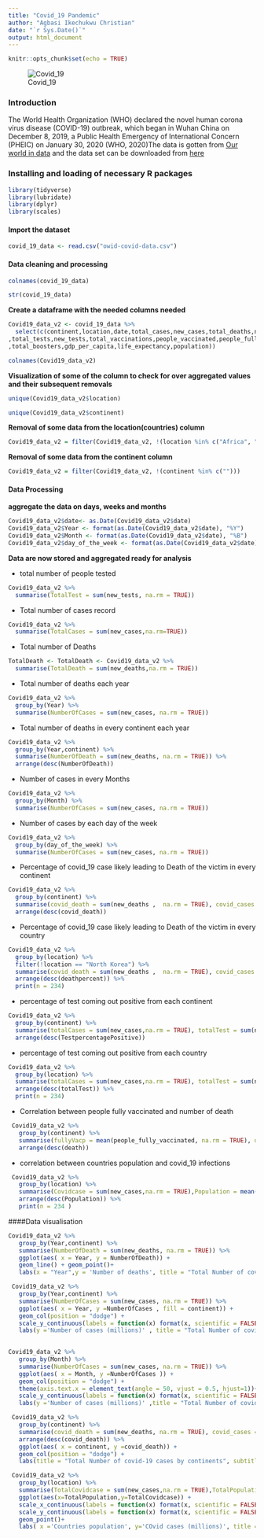 ---
title: "Covid_19 Pandemic"
author: "Agbasi Ikechukwu Christian"
date: "`r Sys.Date()`"
output: html_document
---

```{r setup, include=FALSE}
knitr::opts_chunk$set(echo = TRUE)
```

![Covid_19](https://cdn.who.int/media/images/default-source/mca/mca-covid-19/coronavirus-2.tmb-479v.jpg?sfvrsn=4dba955c_12%20479w)  

### Introduction  
The World Health Organization (WHO) declared the novel human corona virus disease (COVID-19) outbreak, which began in Wuhan China on December 8, 2019, a Public Health Emergency of International Concern (PHEIC) on January 30, 2020 (WHO, 2020)The data is gotten from [Our world in data](https://ourworldindata.org/) and the data set can be downloaded from [here](https://ourworldindata.org/covid-deaths)

### Installing and loading of necessary R packages  

```{r}
library(tidyverse)
library(lubridate)
library(dplyr)
library(scales)
```

#### Import the dataset  

```{r}
covid_19_data <- read.csv("owid-covid-data.csv")
```

#### Data cleaning and processing  

```{r}
colnames(covid_19_data)
```

```{r results='hide'}
str(covid_19_data)
```
 
 **Create a dataframe with the needed columns needed**  
 
```{r}
Covid19_data_v2 <- covid_19_data %>% 
  select(c(continent,location,date,total_cases,new_cases,total_deaths,new_deaths
,total_tests,new_tests,total_vaccinations,people_vaccinated,people_fully_vaccinated
,total_boosters,gdp_per_capita,life_expectancy,population))
```
 
```{r}
colnames(Covid19_data_v2)
```

**Visualization of some of the column to check for over aggregated values and their subsequent removals**  

```{r}
unique(Covid19_data_v2$location)
```

```{r}
unique(Covid19_data_v2$continent)
```

**Removal of some data from the location(countries) column**  

```{r}
Covid19_data_v2 = filter(Covid19_data_v2, !(location %in% c("Africa", "Asia","Europe","International","Lower middle income","North America","South America","Upper middle income","World","United Kingdom","Low income","Oceania","High income","European Union")))
```

**Removal of some data from the continent column**  

```{r}
Covid19_data_v2 = filter(Covid19_data_v2, !(continent %in% c("")))
```

#### Data Processing  

 **aggregate the data on days, weeks and months**  
 
```{r}
Covid19_data_v2$date<- as.Date(Covid19_data_v2$date) 
Covid19_data_v2$Year <- format(as.Date(Covid19_data_v2$date), "%Y")
Covid19_data_v2$Month <- format(as.Date(Covid19_data_v2$date), "%B")
Covid19_data_v2$day_of_the_week <- format(as.Date(Covid19_data_v2$date),"%A")
```

**Data are now stored and aggregated ready for analysis**  

* total number of people tested

```{r}
Covid19_data_v2 %>%  
  summarise(TotalTest = sum(new_tests, na.rm = TRUE))
```

* Total number of cases record  

```{r}
Covid19_data_v2 %>% 
  summarise(TotalCases = sum(new_cases,na.rm=TRUE))
```

* Total number of Deaths  

```{r}
TotalDeath <- TotalDeath <- Covid19_data_v2 %>% 
  summarise(TotalDeath = sum(new_deaths,na.rm = TRUE))
```

* Total number of deaths each year  

```{r}
Covid19_data_v2 %>% 
  group_by(Year) %>% 
  summarise(NumberOfCases = sum(new_cases, na.rm = TRUE))
```

* Total number of deaths in every continent each year  

```{r}
Covid19_data_v2 %>% 
  group_by(Year,continent) %>% 
  summarise(NumberOfDeath = sum(new_deaths, na.rm = TRUE)) %>% 
  arrange(desc(NumberOfDeath))
```

* Number of cases in every Months  

```{r}
Covid19_data_v2 %>% 
  group_by(Month) %>% 
  summarise(NumberOfCases = sum(new_cases, na.rm = TRUE))
```

* Number of cases by each day of the week  

```{r}
Covid19_data_v2 %>% 
  group_by(day_of_the_week) %>% 
  summarise(NumberOfCases = sum(new_cases, na.rm = TRUE))
```

* Percentage of covid_19 case likely leading to Death of the victim in every continent

```{r}
Covid19_data_v2 %>% 
  group_by(continent) %>% 
  summarise(covid_death = sum(new_deaths ,  na.rm = TRUE), covid_cases = sum(new_cases,  na.rm = TRUE), deathpercent = (covid_death / TotalDeath) * 100 ) %>% 
  arrange(desc(covid_death))
```

* Percentage of covid_19 case likely leading to Death of the victim in every country  

```{r}
Covid19_data_v2 %>% 
  group_by(location) %>% 
  filter(!location == "North Korea") %>% 
  summarise(covid_death = sum(new_deaths ,  na.rm = TRUE), covid_cases = sum(new_cases,  na.rm = TRUE), deathpercent = (covid_death / covid_cases) * 100) %>% 
  arrange(desc(deathpercent)) %>% 
  print(n = 234)
```

* percentage of test coming out positive from each continent 

```{r}
Covid19_data_v2 %>% 
  group_by(continent) %>% 
  summarise(totalCases = sum(new_cases,na.rm = TRUE), totalTest = sum(new_tests,na.rm = TRUE), TestpercentagePositive = (totalCases / totalTest) * 100) %>% 
  arrange(desc(TestpercentagePositive))
```

* percentage of test coming out positive from each country  

```{r}
Covid19_data_v2 %>% 
  group_by(location) %>% 
  summarise(totalCases = sum(new_cases,na.rm = TRUE), totalTest = sum(new_tests,na.rm = TRUE), PositiveTestpercentage = (totalCases / totalTest) * 100) %>% 
  arrange(desc(totalTest)) %>% 
  print(n = 234)
```

* Correlation between people fully vaccinated and number of death  

```{r}
 Covid19_data_v2 %>% 
   group_by(continent) %>% 
   summarise(fullyVacp = mean(people_fully_vaccinated, na.rm = TRUE), death = mean(new_deaths,na.rm = TRUE)) %>% 
   arrange(desc(death))
```

* correlation between countries population and covid_19 infections  

```{r}
 Covid19_data_v2 %>% 
   group_by(location) %>% 
   summarise(Covidcase = sum(new_cases,na.rm = TRUE),Population = mean(population)) %>% 
   arrange(desc(Population)) %>% 
   print(n = 234 )
```


####Data visualisation  

```{r}
Covid19_data_v2 %>% 
   group_by(Year,continent) %>% 
   summarise(NumberOfDeath = sum(new_deaths, na.rm = TRUE)) %>% 
   ggplot(aes( x = Year, y = NumberOfDeath)) +
   geom_line() + geom_point()+
   labs(x = "Year",y = 'Number of deaths', title = "Total Number of covid-19 deaths by year", subtitle = "Covid-19 death by Year")
```

```{r}
 Covid19_data_v2 %>% 
   group_by(Year,continent) %>% 
   summarise(NumberOfCases = sum(new_cases, na.rm = TRUE)) %>% 
   ggplot(aes( x = Year, y =NumberOfCases , fill = continent)) +
   geom_col(position = "dodge") +
   scale_y_continuous(labels = function(x) format(x, scientific = FALSE))+
   labs(y ='Number of cases (millions)' , title = "Total Number of covid-19 cases by year", subtitle = "Covid-19 cases by Year")
 
```

```{r}
Covid19_data_v2 %>% 
   group_by(Month) %>% 
   summarise(NumberOfCases = sum(new_cases, na.rm = TRUE)) %>% 
   ggplot(aes( x = Month, y =NumberOfCases )) +
   geom_col(position = "dodge") +
   theme(axis.text.x = element_text(angle = 50, vjust = 0.5, hjust=1))+
   scale_y_continuous(labels = function(x) format(x, scientific = FALSE))+
   labs(y ='Number of cases (millions)' ,title = "Total Number of covid-19 cases by Months", subtitle = "Covid-19 cases by Months")

```

```{r}
 Covid19_data_v2 %>% 
   group_by(continent) %>% 
   summarise(covid_death = sum(new_deaths, na.rm = TRUE), covid_cases = sum(new_cases,  na.rm = TRUE), deathpercent = (covid_death / TotalDeath) * 100 ) %>% 
   arrange(desc(covid_death)) %>% 
   ggplot(aes( x = continent, y =covid_death)) +
   geom_col(position = "dodge") +
   labs(title = "Total Number of covid-19 cases by continents", subtitle = "Covid-19 death in each continent")
```

```{r}
 Covid19_data_v2 %>% 
   group_by(location) %>% 
   summarise(TotalCovidcase = sum(new_cases,na.rm = TRUE),TotalPopulation = mean(population)) %>% 
   ggplot(aes(x=TotalPopulation,y=TotalCovidcase)) +
   scale_x_continuous(labels = function(x) format(x, scientific = FALSE))+
   scale_y_continuous(labels = function(x) format(x, scientific = FALSE))+
   geom_point()+
   labs( x ='Countries population', y='COvid cases (millions)', title = "Correlation between countries total population and number of covid infections", subtitle = "Total covid cases Vs countries population")
 
```



